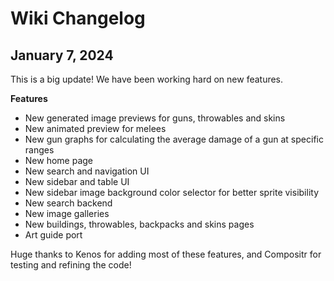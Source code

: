 # Wiki Changelog

## January 7, 2024

This is a big update! We have been working hard on new features.

**Features**

- New generated image previews for guns, throwables and skins
- New animated preview for melees
- New gun graphs for calculating the average damage of a gun at specific ranges
- New home page
- New search and navigation UI
- New sidebar and table UI
- New sidebar image background color selector for better sprite visibility
- New search backend
- New image galleries
- New buildings, throwables, backpacks and skins pages
- Art guide port

Huge thanks to Kenos for adding most of these features, and Compositr for testing and refining the code!
